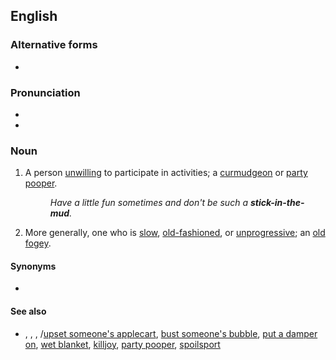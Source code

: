 {{also|stick-in-the-mud}}
==English==
{{was wotd|2008|April|2}}

===Alternative forms===
* {{l|en|stick-in-the-mud}}

===Pronunciation===
* {{IPA|/ˈstɪk.ɪn.ðəˌmʌd/|lang=en}}
* {{audio|en-us-stick in the mud.ogg|Audio (US)|lang=en}}

===Noun===
{{en-noun|head=[[stick]] [[in]] [[the]] [[mud]]|sticks in the mud|stick in the muds}}

# {{lb|en|idiomatic|pejorative}} A person [[unwilling]] to participate in activities; a [[curmudgeon]] or [[party pooper]].
#: ''Have a little fun sometimes and don't be such a '''stick-in-the-mud'''.''
# {{lb|en|idiomatic|pejorative}} More generally, one who is [[slow]], [[old-fashioned]], or [[unprogressive]]; an [[old fogey]].

====Synonyms====
* {{sense|person unwilling to participate}} {{l|en|party pooper}}

====See also====
* {{l|en|rain on somebody's parade}}, {{l|en|rock the boat}}, {{l|en|make waves}}, {{l|en|upset the applecart}}/[[upset someone's applecart]], [[bust someone's bubble]], [[put a damper on]], [[wet blanket]], [[killjoy]], [[party pooper]], [[spoilsport]]